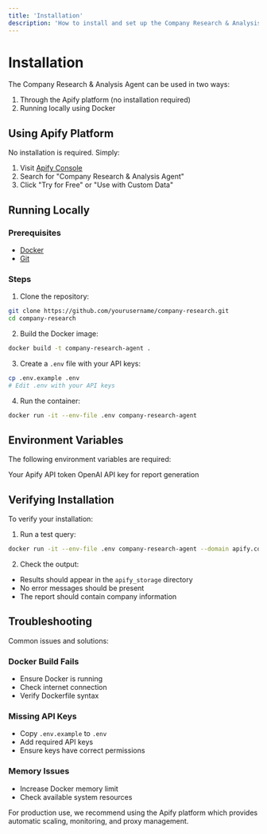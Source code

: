 ```yaml
---
title: 'Installation'
description: 'How to install and set up the Company Research & Analysis Agent'
---
```


# Installation

The Company Research & Analysis Agent can be used in two ways:
1. Through the Apify platform (no installation required)
2. Running locally using Docker

## Using Apify Platform

No installation is required. Simply:
1. Visit [Apify Console](https://console.apify.com)
2. Search for "Company Research & Analysis Agent"
3. Click "Try for Free" or "Use with Custom Data"

## Running Locally

### Prerequisites

- [Docker](https://www.docker.com/get-started)
- [Git](https://git-scm.com/downloads)

### Steps

1. Clone the repository:
```bash
git clone https://github.com/yourusername/company-research.git
cd company-research
```

2. Build the Docker image:
```bash
docker build -t company-research-agent .
```

3. Create a `.env` file with your API keys:
```bash
cp .env.example .env
# Edit .env with your API keys
```

4. Run the container:
```bash
docker run -it --env-file .env company-research-agent
```

## Environment Variables

The following environment variables are required:

<ParamField path="APIFY_TOKEN" type="string" required>
  Your Apify API token
</ParamField>

<ParamField path="OPENAI_API_KEY" type="string" required>
  OpenAI API key for report generation
</ParamField>

## Verifying Installation

To verify your installation:

1. Run a test query:
```bash
docker run -it --env-file .env company-research-agent --domain apify.com
```

2. Check the output:
- Results should appear in the `apify_storage` directory
- No error messages should be present
- The report should contain company information

## Troubleshooting

Common issues and solutions:

### Docker Build Fails
- Ensure Docker is running
- Check internet connection
- Verify Dockerfile syntax

### Missing API Keys
- Copy `.env.example` to `.env`
- Add required API keys
- Ensure keys have correct permissions

### Memory Issues
- Increase Docker memory limit
- Check available system resources

<Note>
For production use, we recommend using the Apify platform which provides automatic scaling, monitoring, and proxy management.
</Note>
